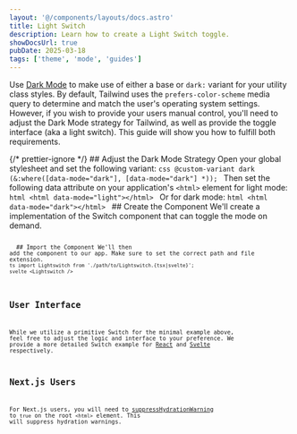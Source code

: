 ```yaml
---
layout: '@/components/layouts/docs.astro'
title: Light Switch
description: Learn how to create a Light Switch toggle.
showDocsUrl: true
pubDate: 2025-03-18
tags: ['theme', 'mode', 'guides']
---
```




Use [Dark Mode](/docs/guides/mode) to make use of either a base or `dark:` variant for your utility class styles. By default, Tailwind uses the `prefers-color-scheme` media query to determine and match the user's operating system settings. However, if you wish to provide your users manual control, you'll need to adjust the Dark Mode strategy for Tailwind, as well as provide the toggle interface (aka a light switch). This guide will show you how to fulfill both requirements.

{/* prettier-ignore */}
<Process>
	<ProcessStep step="1">
        ## Adjust the Dark Mode Strategy
        Open your global stylesheet and set the following variant:
        ```css
       	@custom-variant dark (&:where([data-mode="dark"], [data-mode="dark"] *));
        ```
		Then set the following data attribute on your application's `<html>` element for light mode:
		```html
		<html data-mode="light"></html>
		```
		Or for dark mode:
		```html
		<html data-mode="dark"></html>
		```
    </ProcessStep>
	<ProcessStep step="2">
        ## Create the Component
        We'll create a implementation of the Switch component that can toggle the mode on demand.
	   <Preview selected="codeReact" client:visible>
			<Fragment slot="codeReact">
				<Code code={DefaultReactRaw} lang="tsx" />
			</Fragment>
			<Fragment slot="codeSvelte">
				<Code code={DefaultSvelteRaw} lang="svelte" />
			</Fragment>
		</Preview>
    </ProcessStep>
    <ProcessStep step="3">
    	## Import the Component
    	We'll then add the component to our app. Make sure to set the correct path and file extension.
    	```ts
    	import Lightswitch from './path/to/Lightswitch.{tsx|svelte}';
    	```
    	```svelte
    	<Lightswitch />
    	```
    </ProcessStep>
</Process>

## User Interface

While we utilize a primitive Switch for the minimal example above, feel free to adjust the logic and interface to your preference. We provide a more detailed Switch example for [React](/docs/components/switch/react#light-switch) and [Svelte](/docs/components/switch/svelte#light-switch) respectively.

## Next.js Users

For Next.js users, you will need to [suppressHydrationWarning](https://nextjs.org/docs/messages/react-hydration-error#solution-3-using-suppresshydrationwarning) to `true` on the root `<html>` element. This will suppress hydration warnings.
